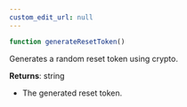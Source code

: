 ```yaml
---
custom_edit_url: null
---
```


```ts
function generateResetToken()
```

<div>

</div>

<p>Generates a random reset token using crypto.</p>

**Returns**: string
- <p>The generated reset token.</p>


